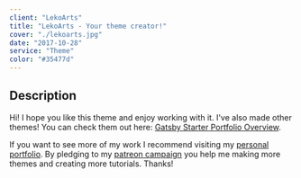 ```yaml
---
client: "LekoArts"
title: "LekoArts - Your theme creator!"
cover: "./lekoarts.jpg"
date: "2017-10-28"
service: "Theme"
color: "#35477d"
---
```


## Description

Hi!
I hope you like this theme and enjoy working with it. I've also made other themes! 
You can check them out here: [Gatsby Starter Portfolio Overview](https://gatsby-starter-portfolio.netlify.com/).

If you want to see more of my work I recommend visiting my [personal portfolio](https://www.lekoarts.de). 
By pledging to my [patreon campaign](https://www.patreon.com/lekoarts) you help me making more themes and creating more tutorials. Thanks!


